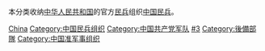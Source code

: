 本分类收纳[[中华人民共和国|中华人民共和国]]的官方[[民兵|民兵]]组织[[中国民兵|中国民兵]]。

[[Category:亞洲民兵|China‎]]
[[Category:中国民兵组织|Category:中国民兵组织]]
[[Category:中国共产党军队|Category:中国共产党军队]]
[[Category:中华人民共和国武装力量|#3]]
[[Category:後備部隊|Category:後備部隊]]
[[Category:中国准军事组织|Category:中国准军事组织]]